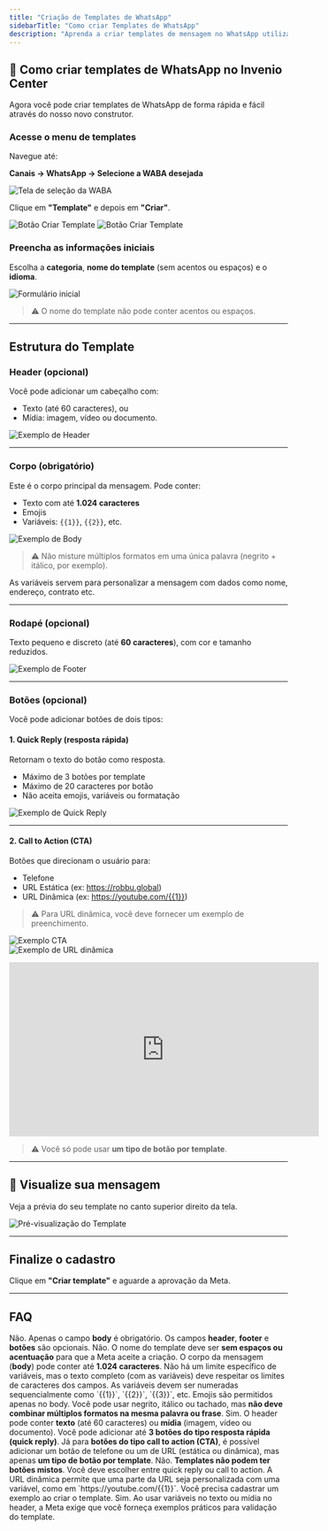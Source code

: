 ```yaml
---
title: "Criação de Templates de WhatsApp"
sidebarTitle: "Como criar Templates de WhatsApp"
description: "Aprenda a criar templates de mensagem no WhatsApp utilizando o Invenio Center e aproveite ao máximo os recursos disponíveis."
---
```


## 📲 Como criar templates de WhatsApp no Invenio Center

Agora você pode criar templates de WhatsApp de forma rápida e fácil através do nosso novo construtor.

### Acesse o menu de templates

Navegue até:

**Canais → WhatsApp → Selecione a WABA desejada**

![Tela de seleção da WABA](https://robbublob.blob.core.windows.net/docs/changelog/canaiswapp.png)

Clique em **"Template"** e depois em **"Criar"**.

![Botão Criar Template](https://robbublob.blob.core.windows.net/docs/changelog/templates.png)
![Botão Criar Template](https://robbublob.blob.core.windows.net/docs/changelog/criartemplate.png)

### Preencha as informações iniciais

Escolha a **categoria**, **nome do template** (sem acentos ou espaços) e o **idioma**.

![Formulário inicial](https://robbublob.blob.core.windows.net/docs/criartemplate2.png)

> ⚠️ O nome do template não pode conter acentos ou espaços.

---

##  Estrutura do Template

### Header (opcional)

Você pode adicionar um cabeçalho com:

- Texto (até 60 caracteres), ou
- Mídia: imagem, vídeo ou documento.

![Exemplo de Header](https://robbublob.blob.core.windows.net/docs/criartemplate3.png)

---

### Corpo (obrigatório)

Este é o corpo principal da mensagem. Pode conter:

- Texto com até **1.024 caracteres**
- Emojis
- Variáveis: `{{1}}`, `{{2}}`, etc.


![Exemplo de Body](https://robbublob.blob.core.windows.net/docs/body.png)

> ⚠️ Não misture múltiplos formatos em uma única palavra (negrito + itálico, por exemplo).

As variáveis servem para personalizar a mensagem com dados como nome, endereço, contrato etc.

---

### Rodapé (opcional)

Texto pequeno e discreto (até **60 caracteres**), com cor e tamanho reduzidos.

![Exemplo de Footer](https://robbublob.blob.core.windows.net/docs/rodape.png)

---

### Botões (opcional)

Você pode adicionar botões de dois tipos:

#### 1. Quick Reply (resposta rápida)

Retornam o texto do botão como resposta.

- Máximo de 3 botões por template
- Máximo de 20 caracteres por botão
- Não aceita emojis, variáveis ou formatação

![Exemplo de Quick Reply](https://robbublob.blob.core.windows.net/docs/botoes.png)

---

#### 2. Call to Action (CTA)

Botões que direcionam o usuário para:

- Telefone
- URL Estática (ex: https://robbu.global)
- URL Dinâmica (ex: https://youtube.com/{{1}})

> ⚠️ Para URL dinâmica, você deve fornecer um exemplo de preenchimento.

![Exemplo CTA](https://robbublob.blob.core.windows.net/docs/resprapida.png)  
![Exemplo de URL dinâmica](https://robbublob.blob.core.windows.net/docs/urldinamica.png)

<iframe
  width="560"
  height="315"
  src="https://www.youtube.com/embed/HKAKc8CHkOo"
  title="YouTube video player"
  frameBorder="0"
  allow="accelerometer; autoplay; clipboard-write; encrypted-media; gyroscope; picture-in-picture"
  allowFullScreen
></iframe>

> ⚠️ Você só pode usar **um tipo de botão por template**.

---

## 👀 Visualize sua mensagem

Veja a prévia do seu template no canto superior direito da tela.

![Pré-visualização do Template](https://robbublob.blob.core.windows.net/docs/template5.png)

---

##  Finalize o cadastro

Clique em **"Criar template"** e aguarde a aprovação da Meta.

---

##  FAQ

<AccordionGroup>
  <Accordion title="Preciso preencher todos os campos do template?">
    Não. Apenas o campo <strong>body</strong> é obrigatório. Os campos <strong>header</strong>, <strong>footer</strong> e <strong>botões</strong> são opcionais.
  </Accordion>

  <Accordion title="Posso usar acentos ou espaços no nome do template?">
    Não. O nome do template deve ser <strong>sem espaços ou acentuação</strong> para que a Meta aceite a criação.
  </Accordion>

  <Accordion title="Qual o limite de caracteres do body?">
    O corpo da mensagem (<strong>body</strong>) pode conter até <strong>1.024 caracteres</strong>.
  </Accordion>

  <Accordion title="Quantas variáveis posso usar em um template?">
    Não há um limite específico de variáveis, mas o texto completo (com as variáveis) deve respeitar os limites de caracteres dos campos. As variáveis devem ser numeradas sequencialmente como `{{1}}`, `{{2}}`, `{{3}}`, etc.
  </Accordion>

  <Accordion title="O que acontece se eu usar emojis ou formatações no texto?">
    Emojis são permitidos apenas no body. Você pode usar negrito, itálico ou tachado, mas <strong>não deve combinar múltiplos formatos na mesma palavra ou frase</strong>.
  </Accordion>

  <Accordion title="Posso usar mídia no header do template?">
    Sim. O header pode conter <strong>texto</strong> (até 60 caracteres) ou <strong>mídia</strong> (imagem, vídeo ou documento).
  </Accordion>

  <Accordion title="Quantos botões posso usar em um template?">
    Você pode adicionar até <strong>3 botões do tipo resposta rápida (quick reply)</strong>. Já para <strong>botões do tipo call to action (CTA)</strong>, é possível adicionar um botão de telefone ou um de URL (estática ou dinâmica), mas apenas <strong>um tipo de botão por template</strong>.
  </Accordion>

  <Accordion title="É possível misturar quick reply e call to action no mesmo template?">
    Não. <strong>Templates não podem ter botões mistos</strong>. Você deve escolher entre quick reply ou call to action.
  </Accordion>

  <Accordion title="Como funciona a URL dinâmica nos botões CTA?">
    A URL dinâmica permite que uma parte da URL seja personalizada com uma variável, como em `https://youtube.com/{{1}}`. Você precisa cadastrar um exemplo ao criar o template.
  </Accordion>

  <Accordion title="Preciso cadastrar exemplos se usar variáveis ou mídia?">
    Sim. Ao usar variáveis no texto ou mídia no header, a Meta exige que você forneça exemplos práticos para validação do template.
  </Accordion>
</AccordionGroup>
